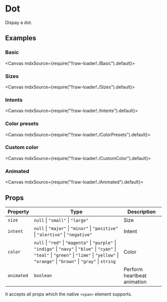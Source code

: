 
<Meta title="Views/Dot" />

# Dot

Dispay a dot.

## Examples

### Basic

<Canvas mdxSource={require("!!raw-loader!./Basic").default}>
  <Story id="examples-dot--basic" />
</Canvas>

### Sizes

<Canvas mdxSource={require("!!raw-loader!./Sizes").default}>
  <Story id="examples-dot--sizes" />
</Canvas>

### Intents

<Canvas mdxSource={require("!!raw-loader!./Intents").default}>
  <Story id="examples-dot--intents" />
</Canvas>

### Color presets

<Canvas mdxSource={require("!!raw-loader!./ColorPresets").default}>
  <Story id="examples-dot--color-presets" />
</Canvas>

### Custom color

<Canvas mdxSource={require("!!raw-loader!./CustomColor").default}>
  <Story id="examples-dot--custom-color" />
</Canvas>

### Animated

<Canvas mdxSource={require("!!raw-loader!./Animated").default}>
  <Story id="examples-dot--animated" />
</Canvas>

## Props

| Property   | Type                                                                                                                                                                                                                                                               | Description                 |
| ---------- | ------------------------------------------------------------------------------------------------------------------------------------------------------------------------------------------------------------------------------------------------------------------ | --------------------------- |
| `size`     | `null` &#124; `"small"` &#124; `"large"`                                                                                                                                                                                                                           | Size                        |
| `intent`   | `null` &#124; `"major"` &#124; `"minor"` &#124; `"positive"` &#124; `"alertive"` &#124; `"negative"`                                                                                                                                                               | Intent                      |
| `color`    | `null` &#124; `"red"` &#124; `"magenta"` &#124; `"purple"` &#124; `"indigo"` &#124; `"navy"` &#124; `"blue"` &#124; `"cyan"` &#124; `"teal"` &#124; `"green"` &#124; `"lime"` &#124; `"yellow"` &#124; `"orange"` &#124; `"brown"` &#124; `"gray"` &#124; `string` | Color                       |
| `animated` | `boolean`                                                                                                                                                                                                                                                          | Perform heartbeat animation |

It accepts all props which the native `<span>` element supports.

